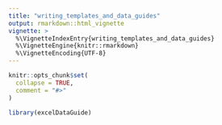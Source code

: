 ```yaml
---
title: "writing_templates_and_data_guides"
output: rmarkdown::html_vignette
vignette: >
  %\VignetteIndexEntry{writing_templates_and_data_guides}
  %\VignetteEngine{knitr::rmarkdown}
  %\VignetteEncoding{UTF-8}
---
```


```r
knitr::opts_chunk$set(
  collapse = TRUE,
  comment = "#>"
)
```

```r
library(excelDataGuide)
```
